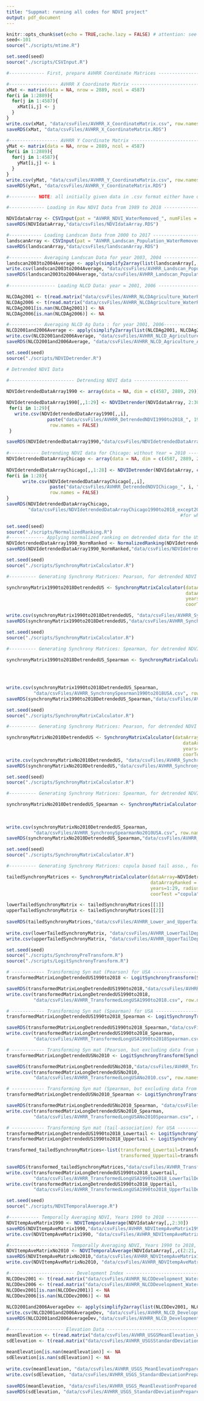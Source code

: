 ```yaml
---
title: "Suppmat: running all codes for NDVI project"
output: pdf_document
---
```


```r
knitr::opts_chunk$set(echo = TRUE,cache.lazy = FALSE) # attention: see documentation for cache.lazy option to cache big matrix
seed<-101
source("./scripts/mtime.R")
```

```r
set.seed(seed)
source("./scripts/CSVInput.R")

#------------- First, prepare AVHRR Coordinate Matrices --------------------------------------------

#------------------ AVHRR X Coordinate Matrix -------------------------------------
xMat <- matrix(data = NA, nrow = 2889, ncol = 4587)
for(i in 1:2889){
  for(j in 1:4587){
    xMat[i,j] <- j
  }
}
write.csv(xMat, "data/csvFiles/AVHRR_X_CoordinateMatrix.csv", row.names = FALSE)
saveRDS(xMat, "data/csvFiles/AVHRR_X_CoordinateMatrix.RDS")

#------------------ AVHRR Y Coordinate Matrix -------------------------------------
yMat <- matrix(data = NA, nrow = 2889, ncol = 4587)
for(i in 1:2889){
  for(j in 1:4587){
    yMat[i,j] <- i
  }
}
write.csv(yMat, "data/csvFiles/AVHRR_Y_CoordinateMatrix.csv", row.names = FALSE)
saveRDS(yMat, "data/csvFiles/AVHRR_Y_CoordinateMatrix.RDS")

#---------- NOTE: all initially given data in .csv format either have dimension (4587 x 2889) or (2889 x 4587) ------

#------------- Loading in Raw NDVI Data from 1989 to 2018 --------------------------------

NDVIdataArray <- CSVInput(pat = "AVHRR_NDVI_WaterRemoved_", numFiles = 30, skipNum = 0, startYear = 1988, transpose=TRUE)
saveRDS(NDVIdataArray,"data/csvFiles/NDVIdataArray.RDS")

#------------ Loading Landscan Data from 2000 to 2017 --------------------
landscanArray <- CSVInput(pat = "AVHRR_Landscan_Population_WaterRemoved_", numFiles = 18, skipNum = 0, startYear = 1999, transpose=TRUE)
saveRDS(landscanArray,"data/csvFiles/landscanArray.RDS")

#------------ Averaging Landscan Data for year 2003, 2004 ---------------------------------------------
landscan2003to2004Average <- apply(simplify2array(list(landscanArray[,,4], landscanArray[,,5])), 1:2, mean)
write.csv(landscan2003to2004Average, "data/csvFiles/AVHRR_Landscan_Population_Average_2003to2004.csv", row.names = FALSE)
saveRDS(landscan2003to2004Average,"data/csvFiles/AVHRR_Landscan_Population_Average_2003to2004.RDS")
 
#----------------- Loading NLCD Data: year = 2001, 2006 ---------------------

NLCDAg2001 <- t(read.matrix("data/csvFiles/AVHRR_NLCDAgriculture_WaterRemoved_2001.csv", sep = ",", skip = 0))
NLCDAg2006 <- t(read.matrix("data/csvFiles/AVHRR_NLCDAgriculture_WaterRemoved_2006.csv", sep = ",", skip = 0))
NLCDAg2001[is.nan(NLCDAg2001)] <- NA
NLCDAg2006[is.nan(NLCDAg2006)] <- NA

#------------ Averaging NLCD Ag Data : for year 2001, 2006------------------------------    
NLCD2001and2006Average <- apply(simplify2array(list(NLCDAg2001, NLCDAg2006)), 1:2, mean)
write.csv(NLCD2001and2006Average, "data/csvFiles/AVHRR_NLCD_Agriculture_Average_2001and2006.csv", row.names = FALSE)
saveRDS(NLCD2001and2006Average, "data/csvFiles/AVHRR_NLCD_Agriculture_Average_2001and2006.RDS")
```

```r
set.seed(seed)
source("./scripts/NDVIDetrender.R")

# Detrended NDVI Data
 
#------------------------ Detrending NDVI data --------------------

NDVIdetrendedDataArray1990 <- array(data = NA, dim = c(4587, 2889, 29))

NDVIdetrendedDataArray1990[,,1:29] <- NDVIDetrender(NDVIdataArray, 2:30)
 for(i in 1:29){
   write.csv(NDVIdetrendedDataArray1990[,,i], 
               paste("data/csvFiles/AVHRR_DetrendedNDVI1990to2018_", 1989+i, ".csv", sep=""),
                row.names = FALSE)
 }

saveRDS(NDVIdetrendedDataArray1990,"data/csvFiles/NDVIdetrendedDataArray1990to2018.RDS")
  
#----------- Detrending NDVI data for Chicago: without Year = 2010 -----------------------------
NDVIdetrendedDataArrayChicago <- array(data = NA, dim = c(4587, 2889, 28))
 
NDVIdetrendedDataArrayChicago[,,1:28] <- NDVIDetrender(NDVIdataArray, c(2:21, 23:30))
for(i in 1:28){
      write.csv(NDVIdetrendedDataArrayChicago[,,i], 
                paste("data/csvFiles/AVHRR_DetrendedNDVIChicago_", i, ".csv", sep=""), 
                row.names = FALSE)
}
saveRDS(NDVIdetrendedDataArrayChicago,
        "data/csvFiles/NDVIdetrendedDataArrayChicago1990to2018_except2010.RDS") # actually it is 
                                                                #for whole US but we are focusing on Chicago
```

```r

set.seed(seed)
source("./scripts/NormalizedRanking.R")
#------------- Applying normalized ranking on detrended data for the USA (1990 to 2018) ----------------
NDVIdetrendedDataArray1990_NormRanked <- NormalizedRanking(NDVIdetrendedDataArray1990)
saveRDS(NDVIdetrendedDataArray1990_NormRanked,"data/csvFiles/NDVIdetrendedDataArray1990to2018_NormRanked.RDS")
```

```r

set.seed(seed)
source("./scripts/SynchronyMatrixCalculator.R")

#---------- Generating Synchrony Matrices: Pearson, for detrended NDVI array: 1990 to 2018 ---------------

synchronyMatrix1990to2018DetrendedUS <- SynchronyMatrixCalculator(dataArray=NDVIdetrendedDataArray1990,
                                                                  dataArrayRanked = NA,
                                                                  years=1:29, radius=5,
                                                                  coorTest = "pearson")

write.csv(synchronyMatrix1990to2018DetrendedUS, "data/csvFiles/AVHRR_Synchrony1990to2018USA.csv", row.names = FALSE)
saveRDS(synchronyMatrix1990to2018DetrendedUS,"data/csvFiles/AVHRR_Synchrony1990to2018USA.RDS")
```

```r

set.seed(seed)
source("./scripts/SynchronyMatrixCalculator.R")

#---------- Generating Synchrony Matrices: Spearman, for detrended NDVI array: 1990 to 2018 ---------------

synchronyMatrix1990to2018DetrendedUS_Spearman <- SynchronyMatrixCalculator(dataArray=NDVIdetrendedDataArray1990,
                                                                           dataArrayRanked = NA,
                                                                           years=1:29,radius=5,
                                                                           coorTest = "spearman")

write.csv(synchronyMatrix1990to2018DetrendedUS_Spearman, 
          "data/csvFiles/AVHRR_SynchronySpearman1990to2018USA.csv", row.names = FALSE)
saveRDS(synchronyMatrix1990to2018DetrendedUS_Spearman,"data/csvFiles/AVHRR_SynchronySpearman1990to2018USA.RDS")
```

```r

set.seed(seed)
source("./scripts/SynchronyMatrixCalculator.R")

#---------- Generating Synchrony Matrices: Pearson, for detrended NDVI array: (1990-2018) except 2010 ---------------

synchronyMatrixNo2010DetrendedUS <- SynchronyMatrixCalculator(dataArray=NDVIdetrendedDataArrayChicago,
                                                                 dataArrayRanked = NA,
                                                                 years=1:28, radius=5, 
                                                                 coorTest = "pearson")
write.csv(synchronyMatrixNo2010DetrendedUS, "data/csvFiles/AVHRR_SynchronyNo2010USA.csv", row.names = FALSE)
saveRDS(synchronyMatrixNo2010DetrendedUS,"data/csvFiles/AVHRR_SynchronyNo2010USA.RDS")
```

```r

set.seed(seed)
source("./scripts/SynchronyMatrixCalculator.R")

#---------- Generating Synchrony Matrices: Spearman, for detrended NDVI array: (1990-2018) except 2010 ---------------

synchronyMatrixNo2010DetrendedUS_Spearman <- SynchronyMatrixCalculator(dataArray=NDVIdetrendedDataArrayChicago,
                                                                       dataArrayRanked = NA,
                                                                       years=1:28, radius=5,
                                                                       coorTest = "spearman")
write.csv(synchronyMatrixNo2010DetrendedUS_Spearman, 
          "data/csvFiles/AVHRR_SynchronySpearmanNo2010USA.csv", row.names = FALSE)
saveRDS(synchronyMatrixNo2010DetrendedUS_Spearman,"data/csvFiles/AVHRR_SynchronySpearmanNo2010USA.RDS")
```

```r

set.seed(seed)
source("./scripts/SynchronyMatrixCalculator.R")

#---------- Generating Synchrony Matrices: copula based tail asso., for detrended NDVI array: (1990-2018) ---------------

tailedSynchronyMatrices <- SynchronyMatrixCalculator(dataArray=NDVIdetrendedDataArray1990,
                                                     dataArrayRanked = NDVIdetrendedDataArray1990_NormRanked,
                                                     years=1:29, radius=5, 
                                                     coorTest ="copula")

lowerTailedSynchronyMatrix <- tailedSynchronyMatrices[[1]]
upperTailedSynchronyMatrix <- tailedSynchronyMatrices[[2]]
    
saveRDS(tailedSynchronyMatrices,"data/csvFiles/AVHRR_Lower_and_UpperTailDependence1990to2018USA.RDS")
    
write.csv(lowerTailedSynchronyMatrix, "data/csvFiles/AVHRR_LowerTailDependence1990to2018USA.csv", row.names = FALSE)
write.csv(upperTailedSynchronyMatrix, "data/csvFiles/AVHRR_UpperTailDependence1990to2018USA.csv", row.names = FALSE)
```

```r

set.seed(seed)
source("./scripts/SynchronyPreTransform.R")
source("./scripts/LogitSynchronyTransform.R")

# ------------ Transforming Syn mat (Pearson) for USA ---------------------------------------
transformedMatrixLongDetrendedUS1990to2018 <- LogitSynchronyTransform(SynchronyPreTransform(synchronyMatrix1990to2018DetrendedUS))

saveRDS(transformedMatrixLongDetrendedUS1990to2018,"data/csvFiles/AVHRR_TransformedLongUSA1990to2018.RDS")
write.csv(transformedMatrixLongDetrendedUS1990to2018, 
          "data/csvFiles/AVHRR_TransformedLongUSA1990to2018.csv", row.names = FALSE)

# ------------ Transforming Syn mat (Spearman) for USA ---------------------------------------
transformedMatrixLongDetrendedUS1990to2018_Spearman <- LogitSynchronyTransform(SynchronyPreTransform(synchronyMatrix1990to2018DetrendedUS_Spearman))

saveRDS(transformedMatrixLongDetrendedUS1990to2018_Spearman,"data/csvFiles/AVHRR_TransformedLongUSA1990to2018Spearman.RDS")
write.csv(transformedMatrixLongDetrendedUS1990to2018_Spearman, 
          "data/csvFiles/AVHRR_TransformedLongUSA1990to2018Spearman.csv", row.names = FALSE)

# ------------ Transforming Syn mat (Pearson, but excluding data from year = 2010) for USA ---------------------------------------
transformedMatrixLongDetrendedUSNo2010 <- LogitSynchronyTransform(SynchronyPreTransform(synchronyMatrixNo2010DetrendedUS))

saveRDS(transformedMatrixLongDetrendedUSNo2010,"data/csvFiles/AVHRR_TransformedLongUSANo2010.RDS")
write.csv(transformedMatrixLongDetrendedUSNo2010, 
          "data/csvFiles/AVHRR_TransformedLongUSANo2010.csv", row.names = FALSE)

# ------------ Transforming Syn mat (Spearman, but excluding data from year = 2010) for USA ---------------------------------------
transformedMatrixLongDetrendedUSNo2010_Spearman <- LogitSynchronyTransform(SynchronyPreTransform(synchronyMatrixNo2010DetrendedUS_Spearman))

saveRDS(transformedMatrixLongDetrendedUSNo2010_Spearman, "data/csvFiles/AVHRR_TransformedLongUSANo2010Spearman.RDS")
write.csv(transformedMatrixLongDetrendedUSNo2010_Spearman, 
          "data/csvFiles/AVHRR_TransformedLongUSANo2010Spearman.csv", row.names = FALSE)

# ------------ Transforming Syn mat (tail-association) for USA ---------------------------------------
transformedMatrixLongDetrendedUS1990to2018_Lowertail <- LogitSynchronyTransform(SynchronyPreTransform(lowerTailedSynchronyMatrix))
transformedMatrixLongDetrendedUS1990to2018_Uppertail <- LogitSynchronyTransform(SynchronyPreTransform(upperTailedSynchronyMatrix))

transformed_tailedSynchronyMatrices<-list(transformed_Lowertail=transformedMatrixLongDetrendedUS1990to2018_Lowertail,
                                          transformed_Uppertail=transformedMatrixLongDetrendedUS1990to2018_Uppertail)
  
saveRDS(transformed_tailedSynchronyMatrices,"data/csvFiles/AVHRR_TransformedLongUSA1990to2018_Lower_and_UpperTailDep.RDS")
write.csv(transformedMatrixLongDetrendedUS1990to2018_Lowertail, 
          "data/csvFiles/AVHRR_TransformedLongUSA1990to2018_LowerTailDep.csv", row.names = FALSE)
write.csv(transformedMatrixLongDetrendedUS1990to2018_Uppertail, 
          "data/csvFiles/AVHRR_TransformedLongUSA1990to2018_UpperTailDep.csv", row.names = FALSE)
```

```r

set.seed(seed)
source("./scripts/NDVITemporalAverage.R")

#----------- Temporally Averaging NDVI, Years 1990 to 2018 -------------------------------------------
NDVItempAveMatrix1990 <- NDVITemporalAverage(NDVIdataArray[,,2:30])
saveRDS(NDVItempAveMatrix1990,"data/csvFiles/AVHRR_NDVItempAveMatrix1990to2018.RDS")
write.csv(NDVItempAveMatrix1990, "data/csvFiles/AVHRR_NDVItempAveMatrix1990to2018.csv", row.names = FALSE)

#---------------------- Temporally Averaging NDVI, Years 1990 to 2018, Without 2010 -------------------------------------
NDVItempAveMatrixNo2010 <- NDVITemporalAverage(NDVIdataArray[,,c(2:21, 23:30)])
saveRDS(NDVItempAveMatrixNo2010,"data/csvFiles/AVHRR_NDVItempAveMatrix1990to2018No2010.RDS")
write.csv(NDVItempAveMatrixNo2010, "data/csvFiles/AVHRR_NDVItempAveMatrix1990to2018No2010.csv", row.names = FALSE)

#------------------------ Development Index -------------------------------------------------------------------------------------
NLCDDev2001 <- t(read.matrix("data/csvFiles/AVHRR_NLCDDevelopment_WaterRemoved_2001.csv", sep = ",", skip = 0))
NLCDDev2006 <- t(read.matrix("data/csvFiles/AVHRR_NLCDDevelopment_WaterRemoved_2006.csv", sep = ",", skip = 0))
NLCDDev2001[is.nan(NLCDDev2001)] <- NA
NLCDDev2006[is.nan(NLCDDev2006)] <- NA
    
NLCD2001and2006AverageDev <- apply(simplify2array(list(NLCDDev2001, NLCDDev2006)), 1:2, mean)
write.csv(NLCD2001and2006AverageDev, "data/csvFiles/AVHRR_NLCD_Development_Average_2001and2006.csv", row.names = FALSE)
saveRDS(NLCD2001and2006AverageDev,"data/csvFiles/AVHRR_NLCD_Development_Average_2001and2006.RDS")

#-------------------- Elevation Data ---------------------------------------------------------------------------------------------
meanElevation <- t(read.matrix("data/csvFiles/AVHRR_USGSMeanElevation_WaterRemoved.csv", sep = ",", skip = 0))
sdElevation <- t(read.matrix("data/csvFiles/AVHRR_USGSStandardDeviationElevation_WaterRemoved.csv", sep = ",", skip = 0))
    
meanElevation[is.nan(meanElevation)] <- NA
sdElevation[is.nan(sdElevation)] <- NA
    
write.csv(meanElevation, "data/csvFiles/AVHRR_USGS_MeanElevationPrepared.csv", row.names = FALSE)
write.csv(sdElevation, "data/csvFiles/AVHRR_USGS_StandardDeviationPrepared.csv", row.names = FALSE)
    
saveRDS(meanElevation, "data/csvFiles/AVHRR_USGS_MeanElevationPrepared.RDS")
saveRDS(sdElevation, "data/csvFiles/AVHRR_USGS_StandardDeviationPrepared.RDS")
```








